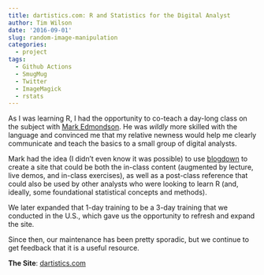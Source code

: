 ```yaml
---
title: dartistics.com: R and Statistics for the Digital Analyst
author: Tim Wilson
date: '2016-09-01'
slug: random-image-manipulation
categories:
  - project
tags:
  - Github Actions
  - SmugMug
  - Twitter
  - ImageMagick
  - rstats
---
```


As I was learning R, I had the opportunity to co-teach a day-long class on the subject with [Mark Edmondson](https://twitter.com/holomarked). He was _wildly_ more skilled with the language and convinced me that my relative newness would help me clearly communicate and teach the basics to a small group of digital analysts.

Mark had the idea (I didn't even know it was possible) to use [blogdown](https://bookdown.org/yihui/blogdown/) to create a site that could be both the in-class content (augmented by lecture, live demos, and in-class exercises), as well as a post-class reference that could also be used by other analysts who were looking to learn R (and, ideally, some foundational statistical concepts and methods).

We later expanded that 1-day training to be a 3-day training that we conducted in the U.S., which gave us the opportunity to refresh and expand the site.

Since then, our maintenance has been pretty sporadic, but we continue to get feedback that it is a useful resource.

**The Site**: [dartistics.com](https://dartistics.com)